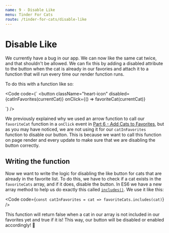 ```yaml
---
name: 9 - Disable Like
menu: Tinder For Cats
route: /tinder-for-cats/disable-like
---
```



# Disable Like

We currently have a bug in our app. We can now like the same cat twice, and that shouldn't be allowed. We can fix this by adding a disabled attribute to the button when the cat is already in our favories and attach it to a function that will run every time our render function runs.

To do this with a function like so:

<Code
  code={`
<button
  className="heart-icon"
  disabled={catInFavorites(currentCat)}
  onClick={() => favoriteCat(currentCat)}
>
  <GoHeart size="30" color="#f44336" />
</button>
`}
/>

We previously explained why we used an arrow function to call our `favoriteCat` function in a `onClick` event in [Part 6 - Add Cats to Favorites](0.6-add-favorites.mdx#call-the-function), but as you may have noticed, we are not using it for our `catInFavorites` function to disable our button. This is because we want to call this function on page render and every update to make sure that we are disabling the button correctly.

## Writing the function

Now we want to write the logic for disabling the like button for cats that are already in the favorite list. To do this, we have to check if a cat exists in the `favoriteCats` array, and if it does, disable the button. In ES6 we have a new array method to help us do exactly this called [`includes()`](https://developer.mozilla.org/en-US/docs/Web/JavaScript/Reference/Global_Objects/Array/includes). We use it like this:

<Code
  code={`
  const catInFavorites = cat => favoriteCats.includes(cat)
`}
/>

This function will return false when a cat in our array is not included in our favorites yet and true if it is! This way, our button will be disabled or enabled accordingly! 🎉
